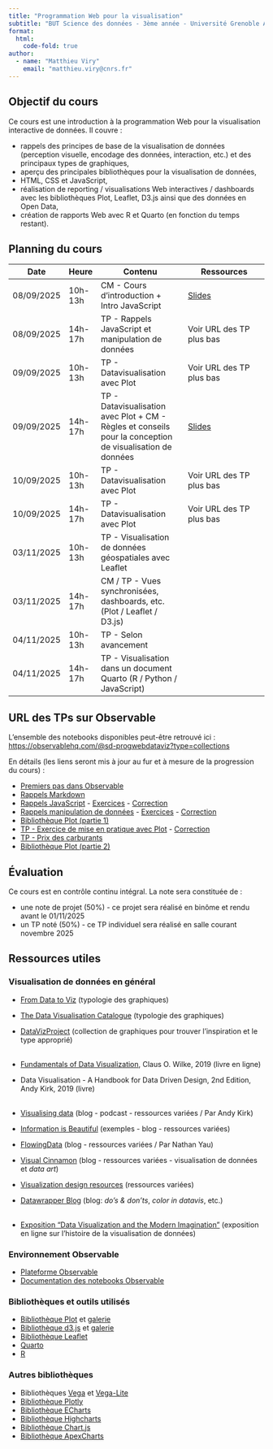 ```yaml
---
title: "Programmation Web pour la visualisation"
subtitle: "BUT Science des données - 3ème année - Université Grenoble Alpes"
format:
  html:
    code-fold: true
author:
  - name: "Matthieu Viry"
    email: "matthieu.viry@cnrs.fr"
---
```


## Objectif du cours

Ce cours est une introduction à la programmation Web pour la visualisation interactive de données. Il couvre :

- rappels des principes de base de la visualisation de données (perception visuelle, encodage des données, interaction, etc.) et des principaux types de graphiques,
- aperçu des principales bibliothèques pour la visualisation de données,
- HTML, CSS et JavaScript,
- réalisation de reporting / visualisations Web interactives / dashboards avec les bibliothèques Plot, Leaflet, D3.js ainsi que des données en Open Data,
- création de rapports Web avec R et Quarto (en fonction du temps restant).


## Planning du cours

| Date       | Heure   | Contenu                                                                                                  | Ressources                                                                                                           |
|------------|---------|----------------------------------------------------------------------------------------------------------|----------------------------------------------------------------------------------------------------------------------|
| 08/09/2025 | 10h-13h | CM - Cours d'introduction + Intro JavaScript                                                             | [Slides](./CM-seance1.html)                                                                                          |
| 08/09/2025 | 14h-17h | TP - Rappels JavaScript et manipulation de données                                                       | Voir URL des TP plus bas                                                                                             |
| 09/09/2025 | 10h-13h | TP - Datavisualisation avec Plot                                                                         | Voir URL des TP plus bas |
| 09/09/2025 | 14h-17h | TP - Datavisualisation avec Plot + CM - Règles et conseils pour la conception de visualisation de données | [Slides](./CM-seance2.html)                                                                                          |
| 10/09/2025 | 10h-13h | TP - Datavisualisation avec Plot                                                                         | Voir URL des TP plus bas |
| 10/09/2025 | 14h-17h | TP - Datavisualisation avec Plot                                                                         | Voir URL des TP plus bas |
| 03/11/2025 | 10h-13h | TP - Visualisation de données géospatiales avec Leaflet                                                  | |
| 03/11/2025 | 14h-17h | CM / TP - Vues synchronisées, dashboards, etc. (Plot / Leaflet / D3.js)                                  | |
| 04/11/2025 | 10h-13h | TP - Selon avancement                                                                                    | |
| 04/11/2025 | 14h-17h | TP - Visualisation dans un document Quarto (R / Python / JavaScript)                                     | |


## URL des TPs sur Observable

L'ensemble des notebooks disponibles peut-être retrouvé ici : [https://observablehq.com/@sd-progwebdataviz?type=collections](https://observablehq.com/@sd-progwebdataviz?type=collections)

En détails (les liens seront mis à jour au fur et à mesure de la progression du cours) :

- [Premiers pas dans Observable](https://observablehq.com/@sd-progwebdataviz/premiers-pas-dans-observable)
- [Rappels Markdown](https://observablehq.com/@sd-progwebdataviz/rappels-markdown)
- [Rappels JavaScript](https://observablehq.com/@sd-progwebdataviz/rappels-javascript) - [Exercices](https://observablehq.com/@sd-progwebdataviz/rappels-javascript-exercices) - [Correction](https://observablehq.com/@sd-progwebdataviz/solution-des-exercices-rappels-javascript)
- [Rappels manipulation de données](https://observablehq.com/@sd-progwebdataviz/preparation-et-transformation-de-donnees) - [Exercices](https://observablehq.com/@sd-progwebdataviz/preparation-et-transformation-de-donnees-exercices) - [Correction](https://observablehq.com/@sd-progwebdataviz/solution-preparation-et-transformation-de-donnees)
- [Bibliothèque Plot (partie 1)](https://observablehq.com/@sd-progwebdataviz/bibliotheque-plot)
- [TP - Exercice de mise en pratique avec Plot](https://observablehq.com/@sd-progwebdataviz/tp-exercice-de-mise-en-pratique-avec-plot) - [Correction](https://observablehq.com/@sd-progwebdataviz/solution-exercice-de-mise-en-pratique-avec-plot)
- [TP - Prix des carburants](https://observablehq.com/@sd-progwebdataviz/tp-prix-des-carburants)
- [Bibliothèque Plot (partie 2)](https://observablehq.com/@sd-progwebdataviz/bibliotheque-plot-2-interactions)

<!--
 
- [Bibliothèque Plot (partie 2)](https://observablehq.com/@sd-progwebdataviz/bibliotheque-plot-2-interactions)
- [TP - Prix des carburants](https://observablehq.com/@sd-progwebdataviz/tp-prix-des-carburants) - [Correction](https://observablehq.com/@sd-progwebdataviz/solutions-prix-des-carburants)
- [Exercice Deck.gl : Road accidents in Japan](https://observablehq.com/@sd-progwebdataviz/exercice-deck-gl-road-accidents-in-japan)

Pour aller plus loin :

- Faire des graphiques avec D3.js - Une introduction (lien à venir)
- Exercice - Un *scatter plot* avec D3.js (lien à venir)
-->

## Évaluation

Ce cours est en contrôle continu intégral.
La note sera constituée de :

- une note de projet (50%) - ce projet sera réalisé en binôme et rendu avant le 01/11/2025
- un TP noté (50%) - ce TP individuel sera réalisé en salle courant novembre 2025 

## Ressources utiles

### Visualisation de données en général

- [From Data to Viz](https://www.data-to-viz.com/) (typologie des graphiques)
- [The Data Visualisation Catalogue](https://datavizcatalogue.com/) (typologie des graphiques)
- [DataVizProject](https://datavizproject.com/) (collection de graphiques pour trouver l'inspiration et le type approprié)
<br><br>

- [Fundamentals of Data Visualization](https://clauswilke.com/dataviz/), Claus O. Wilke, 2019 (livre en ligne)
- Data Visualisation - A Handbook for Data Driven Design, 2nd Edition, Andy Kirk, 2019 (livre)
<br><br>

- [Visualising data](https://visualisingdata.com/) (blog - podcast - ressources variées / Par Andy Kirk)
- [Information is Beautiful](https://informationisbeautiful.net/) (exemples - blog - ressources variées)
- [FlowingData](https://flowingdata.com/) (blog - ressources variées / Par Nathan Yau)
- [Visual Cinnamon](https://www.visualcinnamon.com/) (blog - ressources variées - visualisation de données et *data art*)
- [Visualization design resources](https://www.cs.ubc.ca/group/infovis/resources.shtml) (ressources variées)
- [Datawrapper Blog](https://www.datawrapper.de/blog) (blog: *do's & don'ts*, *color in datavis*, etc.)
<br><br>

- [Exposition "Data Visualization and the Modern Imagination"](https://exhibits.stanford.edu/dataviz) (exposition en ligne sur l'histoire de la visualisation de données)

### Environnement Observable

- [Plateforme Observable](https://observablehq.com/)
- [Documentation des notebooks Observable](https://observablehq.com/documentation)

### Bibliothèques et outils utilisés

- [Bibliothèque Plot](https://observablehq.com/plot/) et [galerie](https://observablehq.com/@observablehq/plot-gallery)
- [Bibliothèque d3.js](https://d3js.org/) et [galerie](https://observablehq.com/collection/@d3/gallery)
- [Bibliothèque Leaflet](https://leafletjs.com/)
- [Quarto](https://quarto.org/)
- [R](https://www.r-project.org/)

### Autres bibliothèques

- Bibliothèques [Vega](https://vega.github.io/vega/) et [Vega-Lite](https://vega.github.io/vega-lite/)
- [Bibliothèque Plotly](https://plotly.com/javascript/)
- [Bibliothèque ECharts](https://echarts.apache.org/en/index.html)
- [Bibliothèque Highcharts](https://www.highcharts.com/)
- [Bibliothèque Chart.js](https://www.chartjs.org/)
- [Bibliothèque ApexCharts](https://apexcharts.com/)
